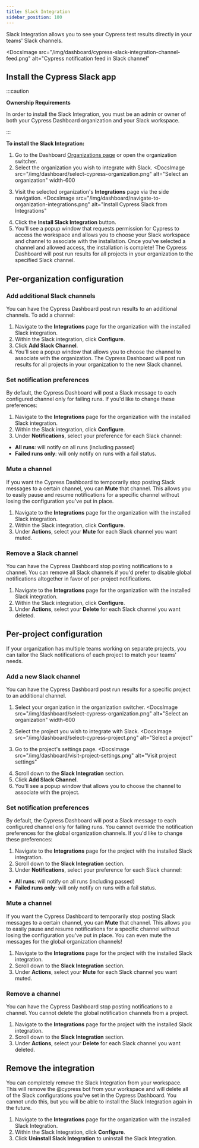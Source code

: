 ```yaml
---
title: Slack Integration
sidebar_position: 100
---
```


Slack Integration allows you to see your Cypress test results directly in your
teams' Slack channels.

<DocsImage
  src="/img/dashboard/cypress-slack-integration-channel-feed.png"
  alt="Cypress notification feed in Slack channel"
></DocsImage>

## Install the Cypress Slack app

:::caution

<strong>Ownership Requirements</strong>

In order to install the Slack Integration, you must be an admin or owner of both
your Cypress Dashboard organization and your Slack workspace.

:::

**To install the Slack Integration:**

1. Go to the Dashboard
   [Organizations page](https://dashboard.cypress.io/organizations) or open the
   organization switcher.
1. Select the organization you wish to integrate with Slack.
   <DocsImage
     src="/img/dashboard/select-cypress-organization.png"
     alt="Select an organization"
     width-600
   ></DocsImage>
1. Visit the selected organization's **Integrations** page via the side
   navigation.
   <DocsImage
     src="/img/dashboard/navigate-to-organization-integrations.png"
     alt="Install Cypress Slack from Integrations"
   ></DocsImage>
1. Click the **Install Slack Integration** button.
1. You'll see a popup window that requests permission for Cypress to access the
   workspace and allows you to choose your Slack workspace and channel to
   associate with the installation. Once you've selected a channel and allowed
   access, the installation is complete! The Cypress Dashboard will post run
   results for all projects in your organization to the specified Slack channel.

## Per-organization configuration

### Add additional Slack channels

You can have the Cypress Dashboard post run results to an additional channels.
To add a channel:

1. Navigate to the **Integrations** page for the organization with the installed
   Slack integration.
1. Within the Slack integration, click **Configure**.
1. Click **Add Slack Channel**.
1. You'll see a popup window that allows you to choose the channel to associate
   with the organization. The Cypress Dashboard will post run results for all
   projects in your organization to the new Slack channel.

### Set notification preferences

By default, the Cypress Dashboard will post a Slack message to each configured
channel only for failing runs. If you'd like to change these preferences:

1. Navigate to the **Integrations** page for the organization with the installed
   Slack integration.
1. Within the Slack integration, click **Configure**.
1. Under **Notifications**, select your preference for each Slack channel:

- **All runs**: will notify on all runs (including passed)
- **Failed runs only**: will only notify on runs with a fail status.

### Mute a channel

If you want the Cypress Dashboard to temporarily stop posting Slack messages to
a certain channel, you can **Mute** that channel. This allows you to easily
pause and resume notifications for a specific channel without losing the
configuration you've put in place.

1. Navigate to the **Integrations** page for the organization with the installed
   Slack integration.
1. Within the Slack integration, click **Configure**.
1. Under **Actions**, select your **Mute** for each Slack channel you want
   muted.

### Remove a Slack channel

You can have the Cypress Dashboard stop posting notifications to a channel. You
can remove all Slack channels if you'd prefer to disable global notifications
altogether in favor of per-project notifications.

1. Navigate to the **Integrations** page for the organization with the installed
   Slack integration.
1. Within the Slack integration, click **Configure**.
1. Under **Actions**, select your **Delete** for each Slack channel you want
   deleted.

## Per-project configuration

If your organization has multiple teams working on separate projects, you can
tailor the Slack notifications of each project to match your teams' needs.

### Add a new Slack channel

You can have the Cypress Dashboard post run results for a specific project to an
additional channel.

1. Select your organization in the organization switcher.
   <DocsImage
     src="/img/dashboard/select-cypress-organization.png"
     alt="Select an organization"
     width-600
   ></DocsImage>
1. Select the project you wish to integrate with Slack.
   <DocsImage
     src="/img/dashboard/select-cypress-project.png"
     alt="Select a project"
   ></DocsImage>
1. Go to the project's settings page.
   <DocsImage
     src="/img/dashboard/visit-project-settings.png"
     alt="Visit project settings"
   ></DocsImage>
1. Scroll down to the **Slack Integration** section.
1. Click **Add Slack Channel**.
1. You'll see a popup window that allows you to choose the channel to associate
   with the project.

### Set notification preferences

By default, the Cypress Dashboard will post a Slack message to each configured
channel only for failing runs. You cannot override the notification preferences
for the global organization channels. If you'd like to change these preferences:

1. Navigate to the **Integrations** page for the project with the installed
   Slack integration.
1. Scroll down to the **Slack Integration** section.
1. Under **Notifications**, select your preference for each Slack channel:

- **All runs**: will notify on all runs (including passed)
- **Failed runs only**: will only notify on runs with a fail status.

### Mute a channel

If you want the Cypress Dashboard to temporarily stop posting Slack messages to
a certain channel, you can **Mute** that channel. This allows you to easily
pause and resume notifications for a specific channel without losing the
configuration you've put in place. You can even mute the messages for the global
organization channels!

1. Navigate to the **Integrations** page for the project with the installed
   Slack integration.
1. Scroll down to the **Slack Integration** section.
1. Under **Actions**, select your **Mute** for each Slack channel you want
   muted.

### Remove a channel

You can have the Cypress Dashboard stop posting notifications to a channel. You
cannot delete the global notification channels from a project.

1. Navigate to the **Integrations** page for the project with the installed
   Slack integration.
1. Scroll down to the **Slack Integration** section.
1. Under **Actions**, select your **Delete** for each Slack channel you want
   deleted.

## Remove the integration

You can completely remove the Slack Integration from your workspace. This will
remove the @cypress bot from your workspace and will delete all of the Slack
configurations you've set in the Cypress Dashboard. You cannot undo this, but
you will be able to install the Slack Integration again in the future.

1. Navigate to the **Integrations** page for the organization with the installed
   Slack Integration.
1. Within the Slack Integration, click **Configure**.
1. Click **Uninstall Slack Integration** to uninstall the Slack Integration.
